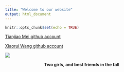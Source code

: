 ```yaml
---
title: "Welcome to our website"
output: html_document
---
```


```r
knitr::opts_chunk$set(echo = TRUE)
```

[Tianjiao Mei github account](https://github.com/TianjiaoMei)

[Xiaorui Wang github account](https://github.com/luciawxr)

![](https://img.freepik.com/free-vector/two-girls-best-friends-fall-hand-drawn-illustration_78188-105.jpg)

<center> **Two girls, and best friends in the fall** </center>